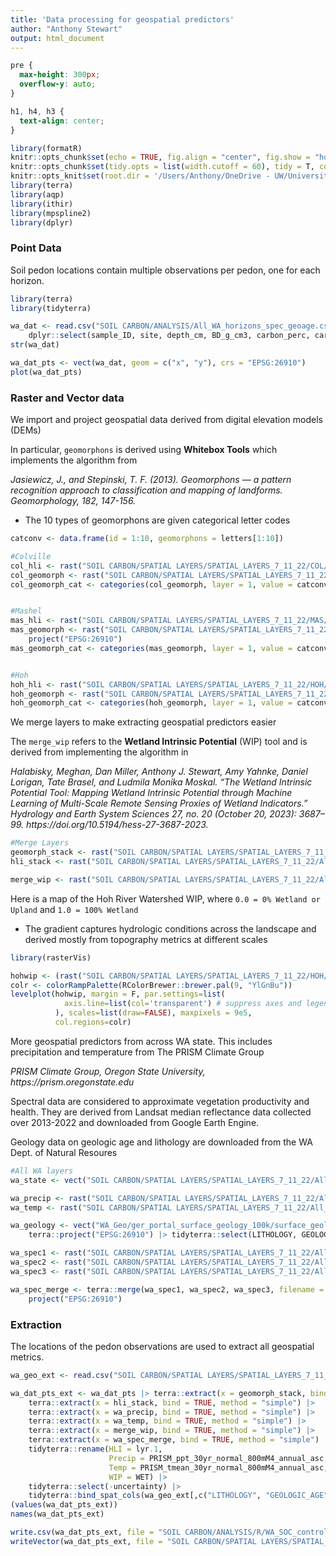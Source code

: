 ```yaml
---
title: 'Data processing for geospatial predictors'
author: "Anthony Stewart"
output: html_document
---
```

```css
pre {
  max-height: 300px;
  overflow-y: auto;
}

h1, h4, h3 {
  text-align: center;
}
```


```r
library(formatR)
knitr::opts_chunk$set(echo = TRUE, fig.align = "center", fig.show = "hold", time_it = TRUE, dpi = 75)
knitr::opts_chunk$set(tidy.opts = list(width.cutoff = 60), tidy = T, collapse = TRUE)
knitr::opts_knit$set(root.dir = '/Users/Anthony/OneDrive - UW/University of Washington/Data and Modeling/')
library(terra)
library(aqp)
library(ithir)
library(mpspline2)
library(dplyr)
```

### Point Data

Soil pedon locations contain multiple observations per pedon, one for each horizon.

```r
library(terra)
library(tidyterra)

wa_dat <- read.csv("SOIL CARBON/ANALYSIS/All_WA_horizons_spec_geoage.csv") |>
    dplyr::select(sample_ID, site, depth_cm, BD_g_cm3, carbon_perc, carbon_stock_g_cm2, x, y)
str(wa_dat)

wa_dat_pts <- vect(wa_dat, geom = c("x", "y"), crs = "EPSG:26910")
plot(wa_dat_pts)
```

### Raster and Vector data 

We import and project geospatial data derived from digital elevation models (DEMs) 

In particular, `geomorphons` is derived using **Whitebox Tools** which implements the algorithm from 

*Jasiewicz, J., and Stepinski, T. F. (2013). Geomorphons — a pattern recognition approach to classification and mapping of landforms. Geomorphology, 182, 147-156.*

- The 10 types of geomorphons are given categorical letter codes

```r

catconv <- data.frame(id = 1:10, geomorphons = letters[1:10])

#Colville
col_hli <- rast("SOIL CARBON/SPATIAL LAYERS/SPATIAL_LAYERS_7_11_22/COL/col_HLI.tif") |> project("EPSG:26910")
col_geomorph <- rast("SOIL CARBON/SPATIAL LAYERS/SPATIAL_LAYERS_7_11_22/COL/col_geomorphons_11_23.tif")
col_geomorph_cat <- categories(col_geomorph, layer = 1, value = catconv) |> project("EPSG:26910")


#Mashel
mas_hli <- rast("SOIL CARBON/SPATIAL LAYERS/SPATIAL_LAYERS_7_11_22/MAS/mas_HLI.tif") |> project("EPSG:26910")
mas_geomorph <- rast("SOIL CARBON/SPATIAL LAYERS/SPATIAL_LAYERS_7_11_22/MAS/mas_geomorphons_11_23.tif")|>
    project("EPSG:26910")
mas_geomorph_cat <- categories(mas_geomorph, layer = 1, value = catconv) |> project("EPSG:26910")


#Hoh
hoh_hli <- rast("SOIL CARBON/SPATIAL LAYERS/SPATIAL_LAYERS_7_11_22/HOH/hoh_HLI.tif") |> project("EPSG:26910")
hoh_geomorph <- rast("SOIL CARBON/SPATIAL LAYERS/SPATIAL_LAYERS_7_11_22/HOH/hoh_geomorphons_11_23.tif")
hoh_geomorph_cat <- categories(hoh_geomorph, layer = 1, value = catconv) |> project("EPSG:26910")
```


We merge layers to make extracting geospatial predictors easier

The `merge_wip` refers to the **Wetland Intrinsic Potential** (WIP) tool and is derived from implementing the algorithm in

*Halabisky, Meghan, Dan Miller, Anthony J. Stewart, Amy Yahnke, Daniel Lorigan, Tate Brasel, and Ludmila Monika Moskal. “The Wetland Intrinsic Potential Tool: Mapping Wetland Intrinsic Potential through Machine Learning of Multi-Scale Remote Sensing Proxies of Wetland Indicators.” Hydrology and Earth System Sciences 27, no. 20 (October 20, 2023): 3687–99. https://doi.org/10.5194/hess-27-3687-2023.*


```r
#Merge Layers
geomorph_stack <- rast("SOIL CARBON/SPATIAL LAYERS/SPATIAL_LAYERS_7_11_22/All_WA/ALL_WA_geomorph_merge.tif")#terra::merge(col_geomorph_cat, mas_geomorph_cat, hoh_geomorph_cat, filename = "SOIL CARBON/SPATIAL LAYERS/SPATIAL_LAYERS_7_11_22/All_WA/ALL_WA_geomorph_merge.tif")
hli_stack <- rast("SOIL CARBON/SPATIAL LAYERS/SPATIAL_LAYERS_7_11_22/All_WA/ALL_WA_HLI_merge.tif")#terra::merge(col_hli, mas_hli, hoh_hli, filename = "SOIL CARBON/SPATIAL LAYERS/SPATIAL_LAYERS_7_11_22/All_WA/ALL_WA_HLI_merge.tif")

merge_wip <- rast("SOIL CARBON/SPATIAL LAYERS/SPATIAL_LAYERS_7_11_22/All_WA/ALL_WA_WIP_MERGE.tif")
```

Here is a map of the Hoh River Watershed WIP, where `0.0 = 0% Wetland or Upland` and `1.0 = 100% Wetland`

- The gradient captures hydrologic conditions across the landscape and derived mostly from topography metrics at different scales 

```r
library(rasterVis)

hohwip <- (rast("SOIL CARBON/SPATIAL LAYERS/SPATIAL_LAYERS_7_11_22/HOH/Hoh_WIP_Mask0_10_2022.tif"))
colr <- colorRampPalette(RColorBrewer::brewer.pal(9, "YlGnBu"))
levelplot(hohwip, margin = F, par.settings=list(
            axis.line=list(col='transparent') # suppress axes and legend outline
          ), scales=list(draw=FALSE), maxpixels = 9e5, 
          col.regions=colr)
```


More geospatial predictors from across WA state. This includes precipitation and temperature from The PRISM Climate Group

*PRISM Climate Group, Oregon State University, https://prism.oregonstate.edu* 

Spectral data are considered to approximate vegetation productivity and health. They are derived from Landsat median reflectance data collected over 2013-2022 and downloaded from Google Earth Engine.

Geology data on geologic age and lithology are downloaded from the WA Dept. of Natural Resoures

```r
#All WA layers
wa_state <- vect("SOIL CARBON/SPATIAL LAYERS/SPATIAL_LAYERS_7_11_22/All_WA/WA_State_Boundary/WA_State_Boundary.shp") |> project("EPSG:4326")

wa_precip <- rast("SOIL CARBON/SPATIAL LAYERS/SPATIAL_LAYERS_7_11_22/All_WA/ALL_WA_Precip.tif") |> terra::project("EPSG:26910")
wa_temp <- rast("SOIL CARBON/SPATIAL LAYERS/SPATIAL_LAYERS_7_11_22/All_WA/ALL_WA_Temp.tif") |> terra::project("EPSG:26910")

wa_geology <- vect("WA_Geo/ger_portal_surface_geology_100k/surface_geology_100k.gdb", layer = "geologic_unit_poly_100k") |> 
    terra::project("EPSG:26910") |> tidyterra::select(LITHOLOGY, GEOLOGIC_AGE)

wa_spec1 <- rast("SOIL CARBON/SPATIAL LAYERS/SPATIAL_LAYERS_7_11_22/All_WA/WA_median_region/WA_median_regions-0000000000-0000000000.tif") 
wa_spec2 <- rast("SOIL CARBON/SPATIAL LAYERS/SPATIAL_LAYERS_7_11_22/All_WA/WA_median_region/WA_median_regions-0000000000-0000019968.tif")#
wa_spec3 <- rast("SOIL CARBON/SPATIAL LAYERS/SPATIAL_LAYERS_7_11_22/All_WA/WA_median_region/WA_median_regions-0000006656-0000006656.tif")#

wa_spec_merge <- terra::merge(wa_spec1, wa_spec2, wa_spec3, filename = "SOIL CARBON/SPATIAL LAYERS/SPATIAL_LAYERS_7_11_22/All_WA/WA_median_GEE_spec_median_merge.tif", overwrite = T) |>
    project("EPSG:26910")
```

### Extraction

The locations of the pedon observations are used to extract all geospatial metrics. 

```r

wa_geo_ext <- read.csv("SOIL CARBON/SPATIAL LAYERS/SPATIAL_LAYERS_7_11_22/All_WA/WA_geo_extract.csv")

wa_dat_pts_ext <- wa_dat_pts |> terra::extract(x = geomorph_stack, bind = TRUE, method = "simple") |>
    terra::extract(x = hli_stack, bind = TRUE, method = "simple") |>
    terra::extract(x = wa_precip, bind = TRUE, method = "simple") |> 
    terra::extract(x = wa_temp, bind = TRUE, method = "simple") |>
    terra::extract(x = merge_wip, bind = TRUE, method = "simple") |>
    terra::extract(x = wa_spec_merge, bind = TRUE, method = "simple") |> 
    tidyterra::rename(HLI = lyr.1,
                      Precip = PRISM_ppt_30yr_normal_800mM4_annual_asc,
                      Temp = PRISM_tmean_30yr_normal_800mM4_annual_asc,
                      WIP = WET) |>
    tidyterra::select(-uncertainty) |>
    tidyterra::bind_spat_cols(wa_geo_ext[,c("LITHOLOGY", "GEOLOGIC_AGE")])
(values(wa_dat_pts_ext))
names(wa_dat_pts_ext)

write.csv(wa_dat_pts_ext, file = "SOIL CARBON/ANALYSIS/R/WA_SOC_controls/All_WA_horizons_spec_geoagelith.csv")
writeVector(wa_dat_pts_ext, file = "SOIL CARBON/SPATIAL LAYERS/SPATIAL_LAYERS_7_11_22/All_WA/All_WA_horizons_spec_geoagelith.gpkg", overwrite = T)
```

